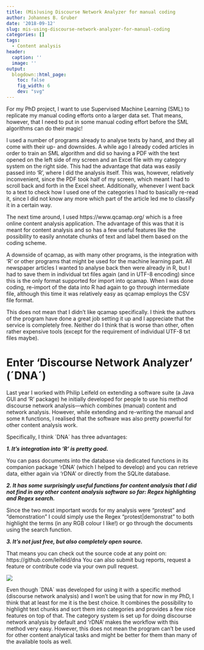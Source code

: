 ```yaml
---
title: (Mis)using Discourse Network Analyzer for manual coding
author: Johannes B. Gruber
date: '2018-09-12'
slug: mis-using-discourse-network-analyzer-for-manual-coding
categories: []
tags:
  - Content analysis
header:
  caption: ''
  image: ''
output:
  blogdown::html_page:
    toc: false
    fig_width: 6
    dev: "svg"
---
```


For my PhD project, I want to use Supervised Machine Learning (SML) to replicate my manual coding efforts onto a larger data set.
That means, however, that I need to put in some manual coding effort before the SML algorithms can do their magic!

I used a number of programs already to analyse texts by hand, and they all come with their up- and downsides.
A while ago I already coded articles in order to train an SML algorithm and did so having a PDF with the text opened on the left side of my screen and an Excel file with my category system on the right side.
This had the advantage that data was easily passed into 'R', where I did the analysis itself.
This was, however, relatively inconvenient, since the PDF took half of my screen, which meant I had to scroll back and forth in the Excel sheet.
Additionally, whenever I went back to a text to check how I used one of the categories I had to basically re-read it, since I did not know any more which part of the article led me to classify it in a certain way.

The next time around, I used https://www.qcamap.org/ which is a free online content analysis application.
The advantage of this was that it is meant for content analysis and so has a few useful features like the possibility to easily annotate chunks of text and label them based on the coding scheme.

A downside of qcamap, as with many other programs, is the integration with 'R' or other programs that might be used for the machine learning part.
All newspaper articles I wanted to analyse back then were already in R, but I had to save them in individual txt files again (and in UTF-8 encoding) since this is the only format supported for import into qcamap.
When I was done coding, re-import of the data into R had again to go through intermediate file, although this time it was relatively easy as qcamap employs the CSV file format.

This does not mean that I didn't like qcamap specifically.
I think the authors of the program have done a great job setting it up and I appreciate that the service is completely free.
Neither do I think that is worse than other, often rather expensive tools (except for the requirement of individual UTF-8 txt files maybe).

# Enter 'Discourse Network Analyzer' (´DNA´)

Last year I worked with Philip Leifeld on extending a software suite (a Java GUI and 'R' package) he initially developed for people to use his method discourse network analysis---which combines (manual) content and network analysis.
However, while extending and re-writing the manual and some `R` functions, I realised that the software was also pretty powerful for other content analysis work.

Specifically, I think ´DNA´ has three advantages:

***1. It's integration into 'R' is pretty good.***

You can pass documents into the database via dedicated functions in its companion package 'rDNA' (which I helped to develop) and you can retrieve data, either again via 'rDNA' or directly from the SQLite database.

***2. It has some surprisingly useful functions for content analysis that I did not find in any other content analysis software so far:
Regex highlighting and Regex search.***

Since the two most important words for my analysis were "protest" and "demonstration" I could simply use the Regex "protest|demonstrat" to both highlight the terms (in any RGB colour I like!) or go through the documents using the search function.

***3. It's not just free, but also completely open source.***

That means you can check out the source code at any point on: https://github.com/leifeld/dna
You can also submit bug reports, request a feature or contribute code via your own pull request.

![](/post/2018-09-12-mis-using-discourse-network-analyzer-for-manual-coding_files/DNA.png)

Even though ´DNA´ was developed for using it with a specific method (discourse network analysis) and I won't be using that for now in my PhD, I think that at least for me it is the best choice.
It combines the possibility to highlight text chunks and sort them into categories and provides a few nice features on top of that.
The category system is set up for doing discourse network analysis by default and 'rDNA' makes the workflow with this method very easy.
However, this does not mean the program can't be used for other content analytical tasks and might be better for them than many of the available tools as well.
